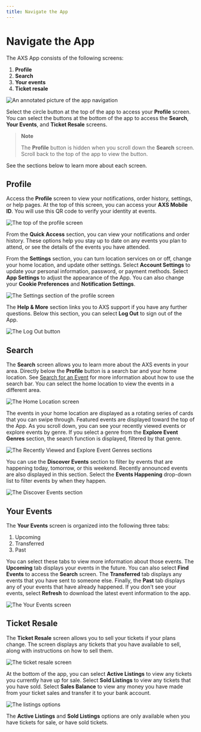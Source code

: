 ```yaml
---
title: Navigate the App
---
```



# Navigate the App

The AXS App consists of the following screens:

1. **Profile**
2. **Search**
3. **Your events**
4. **Ticket resale**

![An annotated picture of the app navigation](/images/AXS/navigate_app/navigate_app_main_annotated.jpg)

Select the circle button at the top of the app to access your **Profile** screen. You can select the buttons at the bottom of the app to access the **Search**, **Your Events**, and **Ticket Resale** screens.

> **Note**
>
> The **Profile** button is hidden when you scroll down the **Search** screen. Scroll back to the top of the app to view the button.

See the sections below to learn more about each screen.

## Profile

Access the **Profile** screen to view your notifications, order history, settings, or help pages. At the top of this screen, you can access your **AXS Mobile ID**. You will use this QR code to verify your identity at events.

![The top of the profile screen](/images/AXS/navigate_app/navigate_app_profile_1.jpg)

From the **Quick Access** section, you can view your notifications and order history. These options help you stay up to date on any events you plan to attend, or see the details of the events you have attended.

From the **Settings** section, you can turn location services on or off, change your home location, and update other settings. Select **Account Settings** to update your personal information, password, or payment methods. Select **App Settings** to adjust the appearance of the App. You can also change your **Cookie Preferences** and **Notification Settings**.

![The Settings section of the profile screen](/images/AXS/navigate_app/navigate_app_profile_2.jpg)

The **Help & More** section links you to AXS support if you have any further questions. Below this section, you can select **Log Out** to sign out of the App.

![The Log Out button](/images/AXS/navigate_app/navigate_app_profile_3.jpg)

## Search

The **Search** screen allows you to learn more about the AXS events in your area. Directly below the **Profile** button is a search bar and your home location. See [Search for an Event](/images/AXS/search_for_event) for more information about how to use the search bar. You can select the home location to view the events in a different area.

![The Home Location screen](/images/AXS/navigate_app/home_location.jpg)

The events in your home location are displayed as a rotating series of cards that you can swipe through. Featured events are displayed toward the top of the App. As you scroll down, you can see your recently viewed events or explore events by genre. If you select a genre from the **Explore Event Genres** section, the search function is displayed, filtered by that genre.

![The Recently Viewed and Explore Event Genres sections](/images/AXS/navigate_app/recently_viewed_events.jpg)

You can use the **Discover Events** section to filter by events that are happening today, tomorrow, or this weekend. Recently announced events are also displayed in this section. Select the **Events Happening** drop-down list to filter events by when they happen.

![The Discover Events section](/images/AXS/navigate_app/discover_events.jpg)

## Your Events

The **Your Events** screen is organized into the following three tabs:

1. Upcoming
2. Transferred
3. Past

You can select these tabs to view more information about those events. The **Upcoming** tab displays your events in the future. You can also select **Find Events** to access the **Search** screen. The **Transferred** tab displays any events that you have sent to someone else. Finally, the **Past** tab displays any of your events that have already happened. If you don't see your events, select **Refresh** to download the latest event information to the app.

![The Your Events screen](/images/AXS/navigate_app/your_events.jpg)

## Ticket Resale

The **Ticket Resale** screen allows you to sell your tickets if your plans change. The screen displays any tickets that you have available to sell, along with instructions on how to sell them.

![The ticket resale screen](/images/AXS/navigate_app/ticket_resale_1.jpg)

At the bottom of the app, you can select **Active Listings** to view any tickets you currently have up for sale. Select **Sold Listings** to view any tickets that you have sold. Select **Sales Balance** to view any money you have made from your ticket sales and transfer it to your bank account.

![The listings options](/images/AXS/navigate_app/ticket_resale_2.jpg)

The **Active Listings** and **Sold Listings** options are only available when you have tickets for sale, or have sold tickets.